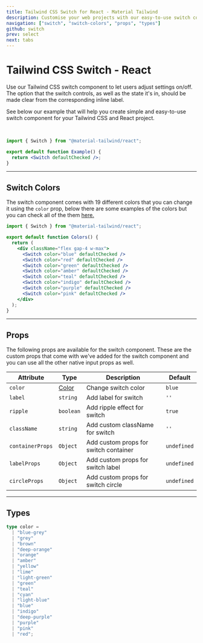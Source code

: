 ```yaml
---
title: Tailwind CSS Switch for React - Material Tailwind
description: Customise your web projects with our easy-to-use switch component for Tailwind CSS and React using Material Design guidelines.
navigation: ["switch", "switch-colors", "props", "types"]
github: switch
prev: select
next: tabs
---
```


# Tailwind CSS Switch - React

Use our Tailwind CSS switch component to let users adjust settings on/off. The option that the switch controls, as well as the state it's in, should be made clear from the corresponding inline label.

See below our example that will help you create simple and easy-to-use switch component for your Tailwind CSS and React project.

<br />

<ComponentCard id="switch">
  <Switch id="switch-component" defaultChecked />
</ComponentCard>

```jsx showLineNumbers
import { Switch } from "@material-tailwind/react";

export default function Example() {
  return <Switch defaultChecked />;
}
```

---

## Switch Colors

The switch component comes with 19 different colors that you can change it using the <Code>color</Code> prop, below there are some examples of the colors but you can check all of the them [here.](#props)

<ComponentCard id="switch-colors">
  <div className="flex gap-4 w-max">
    <Switch id="switch-1" color="blue" defaultChecked />
    <Switch id="switch-2" color="red" defaultChecked />
    <Switch id="switch-3" color="green" defaultChecked />
    <Switch id="switch-4" color="amber" defaultChecked />
    <Switch id="switch-5" color="teal" defaultChecked />
    <Switch id="switch-6" color="indigo" defaultChecked />
    <Switch id="switch-7" color="purple" defaultChecked />
    <Switch id="switch-8" color="pink" defaultChecked />
  </div>
</ComponentCard>

```jsx showLineNumbers
import { Switch } from "@material-tailwind/react";

export default function Colors() {
  return (
    <div className="flex gap-4 w-max">
      <Switch color="blue" defaultChecked />
      <Switch color="red" defaultChecked />
      <Switch color="green" defaultChecked />
      <Switch color="amber" defaultChecked />
      <Switch color="teal" defaultChecked />
      <Switch color="indigo" defaultChecked />
      <Switch color="purple" defaultChecked />
      <Switch color="pink" defaultChecked />
    </div>
  );
}
```

---

## Props

<span id="props" className="scroll-mt-48" />
The following props are available for the switch component. These are the custom
props that come with we've added for the switch component and you can use all the
other native input props as well.

| Attribute        | Type                       | Description                           | Default                      |
| ---------------- | -------------------------- | ------------------------------------- | ---------------------------- |
| `color`          | [Color](#types)            | Change switch color                   | <Code small>blue</Code>      |
| `label`          | <Code small>string</Code>  | Add label for switch                  | `''`                         |
| `ripple`         | <Code small>boolean</Code> | Add ripple effect for switch          | <Code small>true</Code>      |
| `className`      | <Code small>string</Code>  | Add custom className for switch       | `''`                         |
| `containerProps` | <Code small>Object</Code>  | Add custom props for switch container | <Code small>undefined</Code> |
| `labelProps`     | <Code small>Object</Code>  | Add custom props for switch label     | <Code small>undefined</Code> |
| `circleProps`    | <Code small>Object</Code>  | Add custom props for switch circle    | <Code small>undefined</Code> |

---

## Types

<span id="types" className="scroll-mt-48" />

```ts
type color =
  | "blue-grey"
  | "grey"
  | "brown"
  | "deep-orange"
  | "orange"
  | "amber"
  | "yellow"
  | "lime"
  | "light-green"
  | "green"
  | "teal"
  | "cyan"
  | "light-blue"
  | "blue"
  | "indigo"
  | "deep-purple"
  | "purple"
  | "pink"
  | "red";
```
